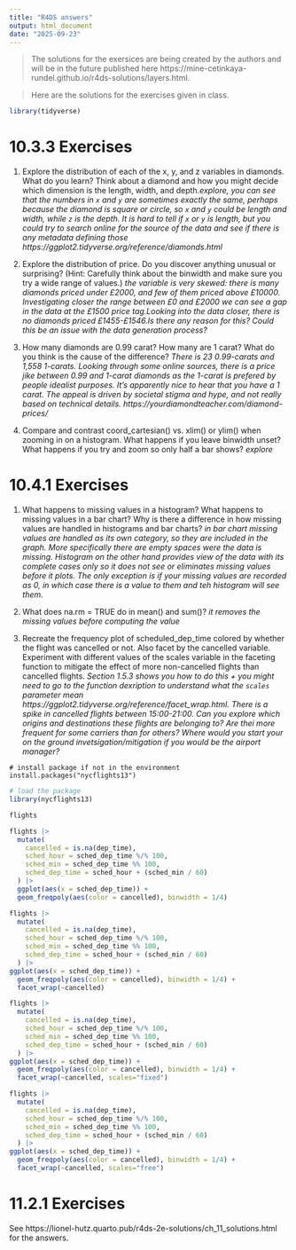 ```yaml
---
title: "R4DS answers"
output: html_document
date: "2025-09-23"
---
```


> The solutions for the exersices are being created by the authors and will be in the future published here https://mine-cetinkaya-rundel.github.io/r4ds-solutions/layers.html. 

> Here are the solutions for the exercises given in class.

```r
library(tidyverse)
```


# 10.3.3 Exercises
1. Explore the distribution of each of the x, y, and z variables in diamonds. What do you learn? Think about a diamond and how you might decide which dimension is the length, width, and depth.*explore, you can see that the numbers in `x` and `y` are sometimes exactly the same, perhaps because the diamond is square or circle, so `x` and `y` could be length and width, while `z` is the depth. It is hard to tell if `x` or `y` is length, but you could try to search online for the source of the data and see if there is any metadata defining those https://ggplot2.tidyverse.org/reference/diamonds.html*

2. Explore the distribution of price. Do you discover anything unusual or surprising? (Hint: Carefully think about the binwidth and make sure you try a wide range of values.) *the variable is very skewed: there is many diamonds priced under £2000, and few of them priced above £10000. Investigating closer the range between £0 and £2000 we can see a gap in the data at the £1500 price tag.Looking into the data closer, there is no diamonds priced £1455-£1546.Is there any reason for this? Could this be an issue with the data generation process?*

3. How many diamonds are 0.99 carat? How many are 1 carat? What do you think is the cause of the difference? *There is 23 0.99-carats and 1,558 1-carats. Looking through some online sources, there is a price jike between 0.99 and 1-carat diamonds as the 1-carat is prefered by people idealist purposes. It’s apparently nice to hear that you have a 1 carat. The appeal is driven by societal stigma and hype, and not really based on technical details. https://yourdiamondteacher.com/diamond-prices/* 

4. Compare and contrast coord_cartesian() vs. xlim() or ylim() when zooming in on a histogram. What happens if you leave binwidth unset? What happens if you try and zoom so only half a bar shows? *explore*


# 10.4.1 Exercises

1. What happens to missing values in a histogram? What happens to missing values in a bar chart? Why is there a difference in how missing values are handled in histograms and bar charts? *in bar chart missing values are handled as its own category, so they are included in the graph. More specifically there are empty spaces were the data is missing. Histogram on the other hand provides view of the data with its complete cases only so it does not see or eliminates missing values before it plots. The only exception is if your missing values are recorded as 0, in which case there is a value to them and teh histogram will see them.*

2. What does na.rm = TRUE do in mean() and sum()? *it removes the missing values before computing the value*

3. Recreate the frequency plot of scheduled_dep_time colored by whether the flight was cancelled or not. Also facet by the cancelled variable. Experiment with different values of the scales variable in the faceting function to mitigate the effect of more non-cancelled flights than cancelled flights. *Section 1.5.3 shows you how to do this + you might need to go to the function dexription to understand what the `scales` parameter mean https://ggplot2.tidyverse.org/reference/facet_wrap.html. There is a spike in cancelled flights between 15:00-21:00. Can you explore which origins and destinations these flights are belonging to? Are thei more frequent for some carriers than for others? Where would you start your on the ground invetsigation/mitigation if you would be the airport manager?*

```{}
# install package if not in the environment
install.packages("nycflights13")
```

```r
# load the package
library(nycflights13)
```

```r
flights

```

```r
flights |> 
  mutate(
    cancelled = is.na(dep_time),
    sched_hour = sched_dep_time %/% 100,
    sched_min = sched_dep_time %% 100,
    sched_dep_time = sched_hour + (sched_min / 60)
  ) |> 
  ggplot(aes(x = sched_dep_time)) + 
  geom_freqpoly(aes(color = cancelled), binwidth = 1/4)
```

```r
flights |> 
  mutate(
    cancelled = is.na(dep_time),
    sched_hour = sched_dep_time %/% 100,
    sched_min = sched_dep_time %% 100,
    sched_dep_time = sched_hour + (sched_min / 60)
  ) |> 
ggplot(aes(x = sched_dep_time)) +
  geom_freqpoly(aes(color = cancelled), binwidth = 1/4) +
  facet_wrap(~cancelled)
```

```r
flights |> 
  mutate(
    cancelled = is.na(dep_time),
    sched_hour = sched_dep_time %/% 100,
    sched_min = sched_dep_time %% 100,
    sched_dep_time = sched_hour + (sched_min / 60)
  ) |> 
ggplot(aes(x = sched_dep_time)) +
  geom_freqpoly(aes(color = cancelled), binwidth = 1/4) +
  facet_wrap(~cancelled, scales="fixed")
```

```r
flights |> 
  mutate(
    cancelled = is.na(dep_time),
    sched_hour = sched_dep_time %/% 100,
    sched_min = sched_dep_time %% 100,
    sched_dep_time = sched_hour + (sched_min / 60)
  ) |> 
ggplot(aes(x = sched_dep_time)) +
  geom_freqpoly(aes(color = cancelled), binwidth = 1/4) +
  facet_wrap(~cancelled, scales="free")
```

# 11.2.1 Exercises

See https://lionel-hutz.quarto.pub/r4ds-2e-solutions/ch_11_solutions.html for the answers.
